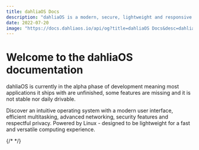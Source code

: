 ```yaml
---
title: dahliaOS Docs
description: "dahliaOS is a modern, secure, lightweight and responsive operating system, combining the best of GNU/Linux and Fuchsia OS. We are developing a privacy-respecting, fast, secure and lightweight operating system, our goal is to offer our users an incredible experience to help with their daily tasks."
date: 2022-07-20
image: "https://docs.dahliaos.io/api/og?title=dahliaOS Docs&desc=dahliaOS is a modern, secure, lightweight and responsive operating system, combining the best of GNU/Linux and Fuchsia OS. We are developing a privacy-respecting, fast, secure and lightweight operating system, our goal is to offer our users an incredible experience to help with their daily tasks."
---
```



# Welcome to the dahliaOS documentation

<Callout type="warning" emoji="⚠️">
  dahliaOS is currently in the alpha phase of development meaning most
  applications it ships with are unfinished, some features are missing and it is
  not stable nor daily drivable.
</Callout>

Discover an intuitive operating system with a modern user interface, efficient multitasking, advanced networking, security features and respectful privacy. Powered by Linux - designed to be lightweight for a fast and versatile computing experience.

<Cards>
  <Card icon={""} title="Pangolin Desktop" href="/pangolin" />
  <Card icon={""} title="Compile dahliaOS" href="/compile" />
  <Card icon={""} title="System Structure" href="/system" />
  <Card icon={""} title="Run dahliaOS" href="/running" />
  {/* <Card icon={""} title="Developers" href="/developers" /> */}
  <Card icon={""} title="Contribute" href="/contribute" />
  <Card icon={""} title="F.A.Q" href="/faq" />
</Cards>
